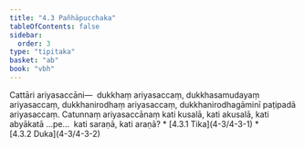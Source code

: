 ```yaml
---
title: "4.3 Pañhāpucchaka"
tableOfContents: false
sidebar:
  order: 3
type: "tipitaka"
basket: "ab"
book: "vbh"
---
```



<DynamicBreadcrumb />

<Division number="215" book="vbh" bookNo="30" page="118">

<Paragraph number="820" book="vbh">
Cattāri ariyasaccāni—  dukkhaṃ ariyasaccaṃ, dukkhasamudayaṃ ariyasaccaṃ, dukkhanirodhaṃ ariyasaccaṃ, dukkhanirodhagāminī paṭipadā ariyasaccaṃ.


</Paragraph>

</Division>
<Division number="216" book="vbh" bookNo="30" page="118">

<Paragraph number="821" book="vbh">
Catunnaṃ ariyasaccānaṃ kati kusalā, kati akusalā, kati abyākatā …pe…  kati saraṇā, kati araṇā?

</Paragraph>
</Division>

<TableOfContents book="vbh" section="4.3">
* [4.3.1 Tika](4-3/4-3-1)
* [4.3.2 Duka](4-3/4-3-2)
</TableOfContents>